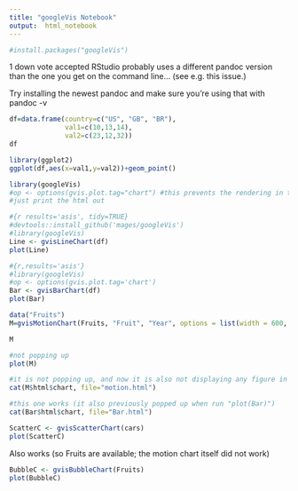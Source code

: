 ```yaml
---
title: "googleVis Notebook"
output:  html_notebook
---
```




```r
#install.packages("googleVis")
```

1
down vote
accepted
RStudio probably uses a different pandoc version than the one you get on the command line... (see e.g. this issue.)

Try installing the newest pandoc and make sure you're using that with pandoc -v

```r
df=data.frame(country=c("US", "GB", "BR"), 
              val1=c(10,13,14), 
              val2=c(23,12,32))
df
```


```r
library(ggplot2)
ggplot(df,aes(x=val1,y=val2))+geom_point()
```


```r
library(googleVis)
#op <- options(gvis.plot.tag="chart") #this prevents the rendering in the browser;
#just print the html out
```
```r
#{r results='asis', tidy=TRUE}
#devtools::install_github('mages/googleVis')
#library(googleVis)
Line <- gvisLineChart(df)
plot(Line)
```


```r
#{r,results='asis'}
#library(googleVis)
#op <- options(gvis.plot.tag='chart')
Bar <- gvisBarChart(df)
plot(Bar)
```


```r
data("Fruits")
M=gvisMotionChart(Fruits, "Fruit", "Year", options = list(width = 600, height = 400))
```


```r
M
```

```r
#not popping up
plot(M)
```


```r
#it is not popping up, and now it is also not displaying any figure in the browser
cat(M$html$chart, file="motion.html")
```

```r
#this one works (it also previously popped up when run "plot(Bar)")
cat(Bar$html$chart, file="Bar.html")
```


```r
ScatterC <- gvisScatterChart(cars)
plot(ScatterC)
```

Also works (so Fruits are available; the motion chart itself did not work)
```r
BubbleC <- gvisBubbleChart(Fruits)
plot(BubbleC)
```

